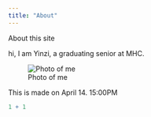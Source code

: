 ```yaml
---
title: "About"
---
```


About this site

hi, I am Yinzi, a graduating senior at MHC.

![Photo of me](images/birds1.jpg)

This is made on April 14. 15:00PM

```r
1 + 1
```
